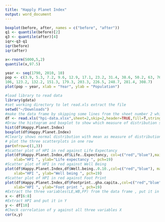 ```yaml
---
title: "Happly Planet Index"
output: word_document
---
```

```r
boxplot(before, after, names = c("before", "after"))
q1 <- quantile(before)[2] 
q3 <- quantile(after)[4]
iqr<-q3-q1
iqr(before)
iqr(after)
```
```r
x<-rnorm(5000,5,2)
quantile(x,97.5)
```

```r
year <- seq(1790, 2010, 10)
pop <- c(3.9, 5.3, 7.2, 9.6, 12.9, 17.1, 23.2, 31.4, 38.6, 50.2, 63, 76.2, 92.2,
106, 123.2, 132.2, 151.3, 179.3, 203.3, 226.5, 248.7, 281.4, 308.7)
plot(pop ~ year, xlab = "Year", ylab = "Population")
```


```r
#load library to read data
library(gdata)
#set working directory to let read.xls extract the file
setwd("~/Downloads")
#make the data frame by skipping some lines from the sheet number 2 which shows appropriate indexes. Sheet is "rank order". Enter the column names as header
df <- read.xls("hpi-data.xlsx",sheet=2,skip=2,header=TRUE,fill=T,stringsAsFactors=F)
#Draw the histogram and boxplot to show which measure of distribution should be used? Mean or median 
hist(df$Happy.Planet.Index)
boxplot(df$Happy.Planet.Index)
#Clearly shows normal distribution with mean as measure of distribution with no outliers and skews. It is symmetric
# plot the three scatterplots in one row
par(mfrow=c(1,3))
#Scatter plot of HPI in red against Life Expectancy
plot(df$Happy.Planet.Index,df$Life..Expectancy, col=c("red","blue"),main="Scatterplot Life Expectancy", 
  	xlab="HPI ", ylab="Life expectancy ", pch=19)
#Scatter plot of HPI in red against Well Being
plot(df$Happy.Planet.Index,df$Well.being..0.10.,col=c("red","blue"), main="Scatterplot Well Being", 
  	xlab="HPI ", ylab="Well being ", pch=19)
#Scatter plot of HPI in red against Foot Print
plot(df$Happy.Planet.Index,df$Footprint..gha.capita.,col=c("red","blue"),main="Scatterplot Footprint", 
  	xlab="HPI ", ylab="Foot print ", pch=19)
#Extract the three variables(LE,WB,FP) from the data frame , put it in x
x <- df[6:8]
#Extract HPI and put it in Y
y <- df[10]
#Check correlation of y against all three variables X
cor(x,y)


```


